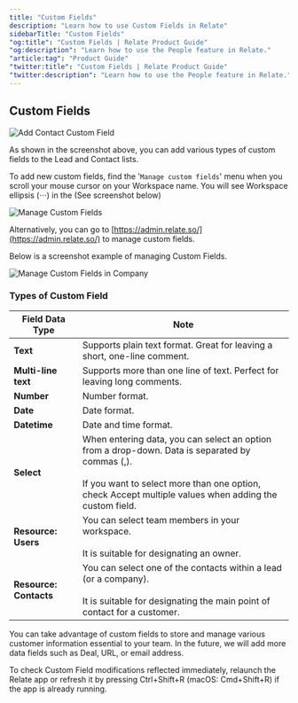 ```yaml
---
title: "Custom Fields"
description: "Learn how to use Custom Fields in Relate"
sidebarTitle: "Custom Fields"
"og:title": "Custom Fields | Relate Product Guide"
"og:description": "Learn how to use the People feature in Relate."
"article:tag": "Product Guide"
"twitter:title": "Custom Fields | Relate Product Guide"
"twitter:description": "Learn how to use the People feature in Relate."
---
```


## Custom Fields

![Add Contact Custom Field](/images/features/add-contact-custom-field.png)

As shown in the screenshot above, you can add various types of custom fields to the Lead and Contact lists.

To add new custom fields, find the '`Manage custom fields`' menu when you scroll your mouse cursor on your Workspace name. You will see Workspace ellipsis (⋅⋅⋅) in the (See screenshot below)

![Manage Custom Fields](/images/features/custom-field.png)

<Note>

Alternatively, you can go to [https://admin.relate.so/](https://admin.relate.so/) to manage custom fields.

</Note>

Below is a screenshot example of managing Custom Fields.

![Manage Custom Fields in Company](/images/features/manage-custom-fields-in-company.png)

### Types of Custom Field

| **Field Data Type**    | Note                                                                                                                                                                                                              |
| ---------------------- | ----------------------------------------------------------------------------------------------------------------------------------------------------------------------------------------------------------------- |
| **Text**               | Supports plain text format. Great for leaving a short, one-line comment.                                                                                                                                          |
| **Multi-line text**    | Supports more than one line of text. Perfect for leaving long comments.                                                                                                                                           |
| **Number**             | Number format.                                                                                                                                                                                                    |
| **Date**               | Date format.                                                                                                                                                                                                      |
| **Datetime**           | Date and time format.                                                                                                                                                                                             |
| **Select**             | When entering data, you can select an option from a drop-down. Data is separated by commas (,).<br /><br />If you want to select more than one option, check Accept multiple values when adding the custom field. |
| **Resource: Users**    | You can select team members in your workspace.<br /><br />It is suitable for designating an owner.                                                                                                                |
| **Resource: Contacts** | You can select one of the contacts within a lead (or a company).<br /><br />It is suitable for designating the main point of contact for a customer.                                                              |

<Note>

You can take advantage of custom fields to store and manage various customer information essential to your team. In the future, we will add more data fields such as Deal, URL, or email address.

</Note>

<Note>

To check Custom Field modifications reflected immediately, relaunch the Relate app or refresh it by pressing Ctrl+Shift+R (macOS: Cmd+Shift+R) if the app is already running.

</Note>

